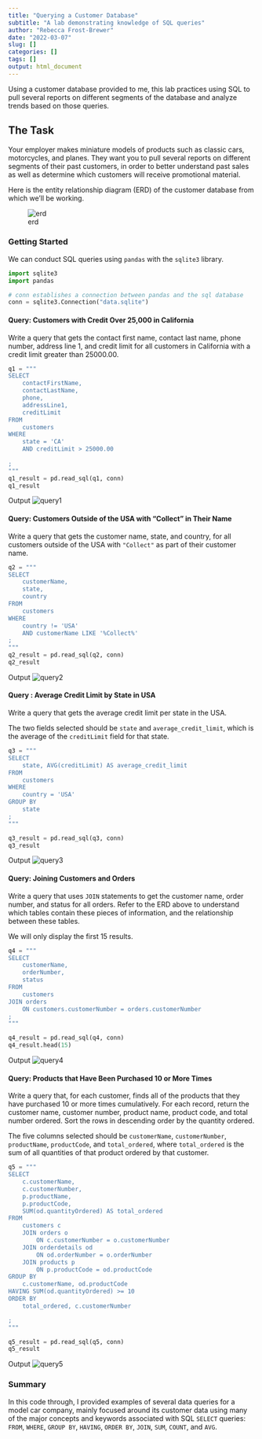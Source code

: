 ```yaml
---
title: "Querying a Customer Database"
subtitle: "A lab demonstrating knowledge of SQL queries"
author: "Rebecca Frost-Brewer"
date: "2022-03-07"
slug: []
categories: []
tags: []
output: html_document
---
```


Using a customer database provided to me, this lab practices using SQL to pull several reports on different segments of the database and analyze trends based on those queries.

<!--more--> 

## The Task
Your employer makes miniature models of products such as classic cars, motorcycles, and planes. They want you to pull several reports on different segments of their past customers, in order to better understand past sales as well as determine which customers will receive promotional material.

Here is the entity relationship diagram (ERD) of the customer database from which we'll be working.

![erd](images/Database-Schema.png)


### Getting Started
We can conduct SQL queries using `pandas` with the `sqlite3` library.


```python

import sqlite3
import pandas

# conn establishes a connection between pandas and the sql database
conn = sqlite3.Connection("data.sqlite")

```


#### Query: Customers with Credit Over 25,000 in California
Write a query that gets the contact first name, contact last name, phone number, address line 1, and credit limit for all customers in California with a credit limit greater than 25000.00.

```python

q1 = """
SELECT
    contactFirstName,
    contactLastName,
    phone,
    addressLine1,
    creditLimit
FROM
    customers
WHERE
    state = 'CA'
    AND creditLimit > 25000.00
    
;
"""
q1_result = pd.read_sql(q1, conn)
q1_result

```

Output
![query1](images/expected_output_q1.png)

#### Query: Customers Outside of the USA with "Collect" in Their Name

Write a query that gets the customer name, state, and country, for all customers outside of the USA with `"Collect"` as part of their customer name.


```python

q2 = """
SELECT
    customerName,
    state,
    country
FROM
    customers
WHERE
    country != 'USA'
    AND customerName LIKE '%Collect%'
;
"""
q2_result = pd.read_sql(q2, conn)
q2_result

```

Output
![query2](images/expected_output_q2.png)

#### Query : Average Credit Limit by State in USA

Write a query that gets the average credit limit per state in the USA.

The two fields selected should be `state` and `average_credit_limit`, which is the average of the `creditLimit` field for that state.


```python

q3 = """
SELECT
    state, AVG(creditLimit) AS average_credit_limit
FROM
    customers
WHERE
    country = 'USA'
GROUP BY
    state
;
"""

q3_result = pd.read_sql(q3, conn)
q3_result

```

Output
![query3](images/expected_output_q3.png)

#### Query: Joining Customers and Orders

Write a query that uses `JOIN` statements to get the customer name, order number, and status for all orders. Refer to the ERD above to understand which tables contain these pieces of information, and the relationship between these tables.

We will only display the first 15 results.

```python

q4 = """
SELECT
    customerName,
    orderNumber,
    status
FROM
    customers
JOIN orders
    ON customers.customerNumber = orders.customerNumber
;
"""

q4_result = pd.read_sql(q4, conn)
q4_result.head(15)

```

Output
![query4](images/expected_output_q4.png)

#### Query: Products that Have Been Purchased 10 or More Times

Write a query that, for each customer, finds all of the products that they have purchased 10 or more times cumulatively. For each record, return  the customer name, customer number, product name, product code, and total number ordered. Sort the rows in descending order by the quantity ordered.

The five columns selected should be `customerName`, `customerNumber`, `productName`, `productCode`, and `total_ordered`, where `total_ordered` is the sum of all quantities of that product ordered by that customer.


```python

q5 = """
SELECT
    c.customerName,
    c.customerNumber,
    p.productName,
    p.productCode,
    SUM(od.quantityOrdered) AS total_ordered
FROM
    customers c
    JOIN orders o
        ON c.customerNumber = o.customerNumber
    JOIN orderdetails od
        ON od.orderNumber = o.orderNumber
    JOIN products p
        ON p.productCode = od.productCode
GROUP BY
    c.customerName, od.productCode
HAVING SUM(od.quantityOrdered) >= 10
ORDER BY
    total_ordered, c.customerNumber

;
"""

q5_result = pd.read_sql(q5, conn)
q5_result

```

Output
![query5](images/expected_output_q5.png)

### Summary

In this code through, I provided examples of several data queries for a model car company, mainly focused around its customer data using many of the major concepts and keywords associated with SQL `SELECT` queries: `FROM`, `WHERE`, `GROUP BY`, `HAVING`, `ORDER BY`, `JOIN`, `SUM`, `COUNT`, and `AVG`.
